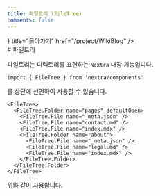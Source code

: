 ```yaml
---
title: 파일트리 (FileTree)
comments: false
---
```



<Cards>
<Card icon={<MarkIcon/>} title="돌아가기" href="/project/WikiBlog" />
</Cards>

<br/>
# 파일트리

파일트리는 디렉토리를 표현하는 `Nextra` 내장 기능입니다.

```mdx
import { FileTree } from 'nextra/components'
```

를 상단에 선언하여 사용할 수 있습니다.

<FileTree>
  <FileTree.Folder name="pages" defaultOpen>
    <FileTree.File name="_meta.json" />
    <FileTree.File name="contact.md" />
    <FileTree.File name="index.mdx" />
    <FileTree.Folder name="about">
      <FileTree.File name="_meta.json" />
      <FileTree.File name="legal.md" />
      <FileTree.File name="index.mdx" />
    </FileTree.Folder>
  </FileTree.Folder>
</FileTree>

```mdx
<FileTree>
  <FileTree.Folder name="pages" defaultOpen>
    <FileTree.File name="_meta.json" />
    <FileTree.File name="contact.md" />
    <FileTree.File name="index.mdx" />
    <FileTree.Folder name="about">
      <FileTree.File name="_meta.json" />
      <FileTree.File name="legal.md" />
      <FileTree.File name="index.mdx" />
    </FileTree.Folder>
  </FileTree.Folder>
</FileTree>
```

위와 같이 사용합니다.